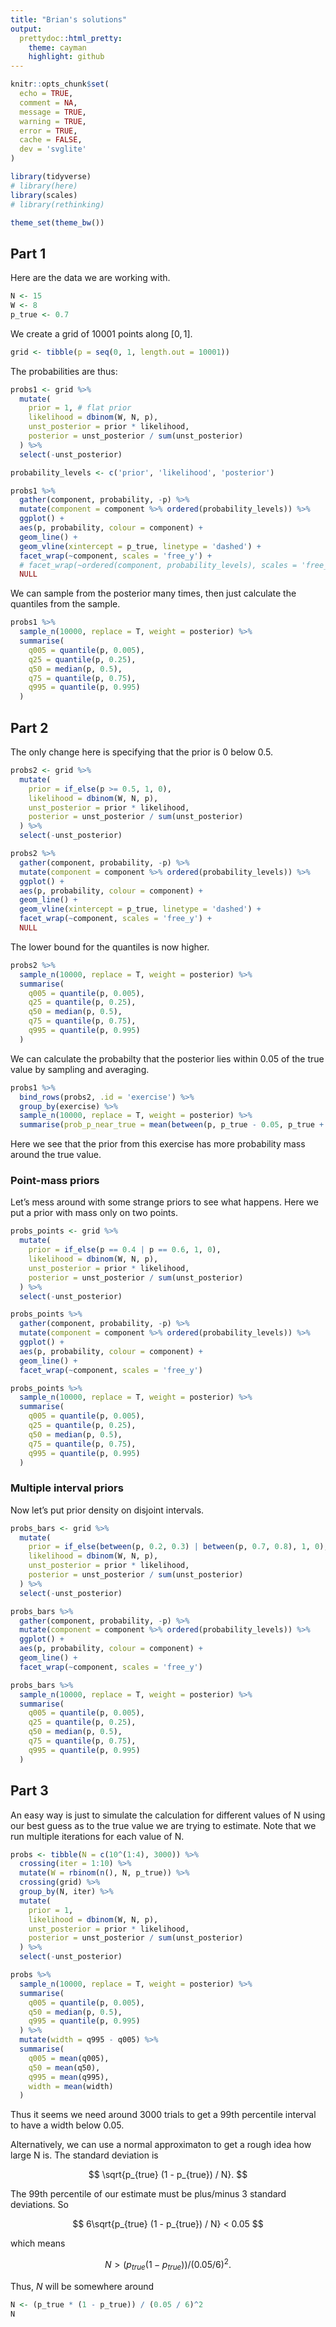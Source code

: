 ```yaml
---
title: "Brian's solutions"
output: 
  prettydoc::html_pretty:
    theme: cayman
    highlight: github
---
```


```r
knitr::opts_chunk$set(
  echo = TRUE,
  comment = NA,
  message = TRUE,
  warning = TRUE,
  error = TRUE,
  cache = FALSE,
  dev = 'svglite'
)

library(tidyverse)
# library(here)
library(scales)
# library(rethinking)

theme_set(theme_bw())
```

## Part 1

Here are the data we are working with.

```r
N <- 15
W <- 8
p_true <- 0.7
```

We create a grid of 10001 points along $[0, 1]$.

```r
grid <- tibble(p = seq(0, 1, length.out = 10001))
```

The probabilities are thus:

```r
probs1 <- grid %>% 
  mutate(
    prior = 1, # flat prior
    likelihood = dbinom(W, N, p),
    unst_posterior = prior * likelihood,
    posterior = unst_posterior / sum(unst_posterior)
  ) %>% 
  select(-unst_posterior)
```


```r
probability_levels <- c('prior', 'likelihood', 'posterior')

probs1 %>% 
  gather(component, probability, -p) %>% 
  mutate(component = component %>% ordered(probability_levels)) %>% 
  ggplot() +
  aes(p, probability, colour = component) +
  geom_line() +
  geom_vline(xintercept = p_true, linetype = 'dashed') +
  facet_wrap(~component, scales = 'free_y') +
  # facet_wrap(~ordered(component, probability_levels), scales = 'free_y') +
  NULL
```

We can sample from the posterior many times, then just calculate the quantiles from the sample.

```r
probs1 %>% 
  sample_n(10000, replace = T, weight = posterior) %>% 
  summarise(
    q005 = quantile(p, 0.005),
    q25 = quantile(p, 0.25),
    q50 = median(p, 0.5),
    q75 = quantile(p, 0.75),
    q995 = quantile(p, 0.995)
  )
```


## Part 2

The only change here is specifying that the prior is 0 below 0.5.

```r
probs2 <- grid %>% 
  mutate(
    prior = if_else(p >= 0.5, 1, 0),
    likelihood = dbinom(W, N, p),
    unst_posterior = prior * likelihood,
    posterior = unst_posterior / sum(unst_posterior)
  ) %>% 
  select(-unst_posterior)
```


```r
probs2 %>% 
  gather(component, probability, -p) %>% 
  mutate(component = component %>% ordered(probability_levels)) %>% 
  ggplot() +
  aes(p, probability, colour = component) +
  geom_line() +
  geom_vline(xintercept = p_true, linetype = 'dashed') +
  facet_wrap(~component, scales = 'free_y') +
  NULL
```

The lower bound for the quantiles is now higher.

```r
probs2 %>% 
  sample_n(10000, replace = T, weight = posterior) %>% 
  summarise(
    q005 = quantile(p, 0.005),
    q25 = quantile(p, 0.25),
    q50 = median(p, 0.5),
    q75 = quantile(p, 0.75),
    q995 = quantile(p, 0.995)
  )
```

We can calculate the probabilty that the posterior lies within 0.05 of the true value by sampling and averaging.

```r
probs1 %>% 
  bind_rows(probs2, .id = 'exercise') %>% 
  group_by(exercise) %>% 
  sample_n(10000, replace = T, weight = posterior) %>% 
  summarise(prob_p_near_true = mean(between(p, p_true - 0.05, p_true + 0.05)))
```

Here we see that the prior from this exercise has more probability mass around the true value.

### Point-mass priors

Let's mess around with some strange priors to see what happens. Here we put a prior with mass only on two points.

```r
probs_points <- grid %>% 
  mutate(
    prior = if_else(p == 0.4 | p == 0.6, 1, 0),
    likelihood = dbinom(W, N, p),
    unst_posterior = prior * likelihood,
    posterior = unst_posterior / sum(unst_posterior)
  ) %>% 
  select(-unst_posterior)

probs_points %>% 
  gather(component, probability, -p) %>% 
  mutate(component = component %>% ordered(probability_levels)) %>% 
  ggplot() +
  aes(p, probability, colour = component) +
  geom_line() +
  facet_wrap(~component, scales = 'free_y')
```

```r
probs_points %>% 
  sample_n(10000, replace = T, weight = posterior) %>% 
  summarise(
    q005 = quantile(p, 0.005),
    q25 = quantile(p, 0.25),
    q50 = median(p, 0.5),
    q75 = quantile(p, 0.75),
    q995 = quantile(p, 0.995)
  )
```

### Multiple interval priors

Now let's put prior density on disjoint intervals.

```r
probs_bars <- grid %>% 
  mutate(
    prior = if_else(between(p, 0.2, 0.3) | between(p, 0.7, 0.8), 1, 0),
    likelihood = dbinom(W, N, p),
    unst_posterior = prior * likelihood,
    posterior = unst_posterior / sum(unst_posterior)
  ) %>% 
  select(-unst_posterior)

probs_bars %>% 
  gather(component, probability, -p) %>% 
  mutate(component = component %>% ordered(probability_levels)) %>% 
  ggplot() +
  aes(p, probability, colour = component) +
  geom_line() +
  facet_wrap(~component, scales = 'free_y')
```

```r
probs_bars %>% 
  sample_n(10000, replace = T, weight = posterior) %>% 
  summarise(
    q005 = quantile(p, 0.005),
    q25 = quantile(p, 0.25),
    q50 = median(p, 0.5),
    q75 = quantile(p, 0.75),
    q995 = quantile(p, 0.995)
  )
```

## Part 3

An easy way is just to simulate the calculation for different values of N using our best guess as to the true value we are trying to estimate. Note that we run multiple iterations for each value of N.

```r
probs <- tibble(N = c(10^(1:4), 3000)) %>% 
  crossing(iter = 1:10) %>% 
  mutate(W = rbinom(n(), N, p_true)) %>% 
  crossing(grid) %>% 
  group_by(N, iter) %>% 
  mutate(
    prior = 1,
    likelihood = dbinom(W, N, p),
    unst_posterior = prior * likelihood,
    posterior = unst_posterior / sum(unst_posterior)
  ) %>% 
  select(-unst_posterior)

probs %>% 
  sample_n(10000, replace = T, weight = posterior) %>% 
  summarise(
    q005 = quantile(p, 0.005),
    q50 = median(p, 0.5),
    q995 = quantile(p, 0.995)
  ) %>% 
  mutate(width = q995 - q005) %>% 
  summarise(
    q005 = mean(q005),
    q50 = mean(q50),
    q995 = mean(q995),
    width = mean(width)
  )

```

Thus it seems we need around 3000 trials to get a 99th percentile interval to have a width below 0.05.

Alternatively, we can use a normal approximaton to get a rough idea how large N is. The  standard deviation is 

$$
\sqrt{p_{true} (1 - p_{true}) / N}.
$$

The 99th percentile of our estimate must be plus/minus 3 standard deviations. So

$$
6\sqrt{p_{true} (1 - p_{true}) / N} < 0.05
$$

which means

$$
N >  (p_{true} (1 - p_{true})) / (0.05 / 6)^2.
$$

Thus, $N$ will be somewhere around

```r
N <- (p_true * (1 - p_true)) / (0.05 / 6)^2
N
```

